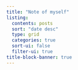 ---
title: "Note of myself"
listing:
  contents: posts
  sort: "date desc"
  type: grid
  categories: true
  sort-ui: false
  filter-ui: true
title-block-banner: true
---
